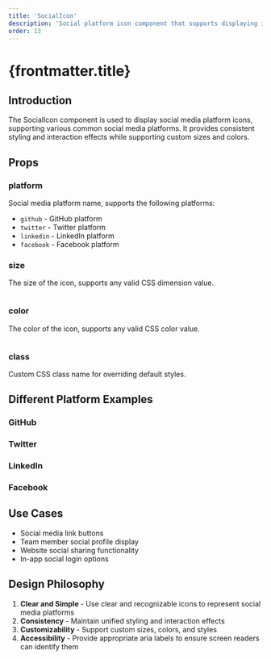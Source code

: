 ```yaml
---
title: 'SocialIcon'
description: 'Social platform icon component that supports displaying icons for various social platforms'
order: 13
---
```



# {frontmatter.title}

## Introduction

The SocialIcon component is used to display social media platform icons, supporting various common social media platforms. It provides consistent styling and interaction effects while supporting custom sizes and colors.

## Props

### platform

Social media platform name, supports the following platforms:

- `github` - GitHub platform
- `twitter` - Twitter platform  
- `linkedin` - LinkedIn platform
- `facebook` - Facebook platform

<SocialIcon platform="github" size="32px" color="#333" />

### size

The size of the icon, supports any valid CSS dimension value.

<div style="display: flex; gap: 1rem; align-items: center;">
  <SocialIcon platform="github" size="16px" color="#333" />
  <SocialIcon platform="github" size="24px" color="#333" />
  <SocialIcon platform="github" size="32px" color="#333" />
  <SocialIcon platform="github" size="48px" color="#333" />
</div>

### color

The color of the icon, supports any valid CSS color value.

<div style="display: flex; gap: 1rem; align-items: center;">
  <SocialIcon platform="github" size="24px" color="#333" />
  <SocialIcon platform="github" size="24px" color="#0366d6" />
  <SocialIcon platform="github" size="24px" color="#28a745" />
  <SocialIcon platform="github" size="24px" color="#d73a49" />
</div>

### class

Custom CSS class name for overriding default styles.

<SocialIcon platform="github" size="32px" color="#333" class="custom-social-icon" />

## Different Platform Examples

### GitHub

<SocialIcon platform="github" size="32px" color="#333" />

### Twitter

<SocialIcon platform="twitter" size="32px" color="#1da1f2" />

### LinkedIn

<SocialIcon platform="linkedin" size="32px" color="#0077b5" />

### Facebook

<SocialIcon platform="facebook" size="32px" color="#1877f2" />

## Use Cases

- Social media link buttons
- Team member social profile display
- Website social sharing functionality
- In-app social login options

## Design Philosophy

1. **Clear and Simple** - Use clear and recognizable icons to represent social media platforms
2. **Consistency** - Maintain unified styling and interaction effects
3. **Customizability** - Support custom sizes, colors, and styles
4. **Accessibility** - Provide appropriate aria labels to ensure screen readers can identify them 

